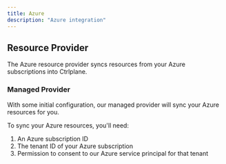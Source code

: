 ```yaml
---
title: Azure
description: "Azure integration"
---
```


## Resource Provider

The Azure resource provider syncs resources from your Azure subscriptions into Ctrlplane.

### Managed Provider

With some initial configuration, our managed provider will sync your Azure resources for you.

To sync your Azure resources, you'll need:

1. An Azure subscription ID
2. The tenant ID of your Azure subscription
3. Permission to consent to our Azure service principal for that tenant


